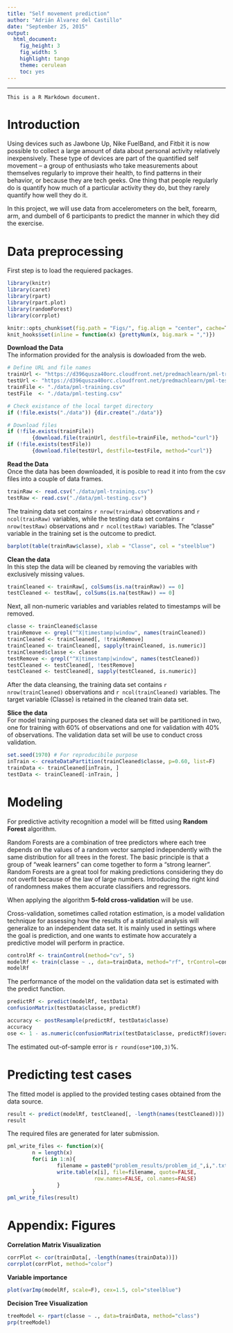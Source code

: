 ```yaml
---
title: "Self movement prediction"
author: "Adrián Álvarez del Castillo"
date: "September 25, 2015"
output: 
  html_document: 
    fig_height: 3
    fig_width: 5
    highlight: tango
    theme: cerulean
    toc: yes
---
```

***
```
This is a R Markdown document.
```
# Introduction  
Using devices such as Jawbone Up, Nike FuelBand, and Fitbit it is now possible to collect a large amount of data about personal activity relatively inexpensively. These type of devices are part of the quantified self movement – a group of enthusiasts who take measurements about themselves regularly to improve their health, to find patterns in their behavior, or because they are tech geeks. One thing that people regularly do is quantify how much of a particular activity they do, but they rarely quantify how well they do it.

In this project, we will use data from accelerometers on the belt, forearm, arm, and dumbell of 6 participants to predict the manner in which they did the exercise.  

# Data preprocessing
First step is to load the requiered packages.
```r
library(knitr)
library(caret)
library(rpart)
library(rpart.plot)
library(randomForest)
library(corrplot)
```

```r
knitr::opts_chunk$set(fig.path = "Figs/", fig.align = "center", cache=T)
knit_hooks$set(inline = function(x) {prettyNum(x, big.mark = ",")})
```

**Download the Data**  
The information provided for the analysis is dowloaded from the web.
```r
# Define URL and file names
trainUrl <- "https://d396qusza40orc.cloudfront.net/predmachlearn/pml-training.csv"
testUrl <- "https://d396qusza40orc.cloudfront.net/predmachlearn/pml-testing.csv"
trainFile <- "./data/pml-training.csv"
testFile  <- "./data/pml-testing.csv"

# Check existance of the local target directory
if (!file.exists("./data")) {dir.create("./data")}

# Download files
if (!file.exists(trainFile))
        {download.file(trainUrl, destfile=trainFile, method="curl")}
if (!file.exists(testFile))
        {download.file(testUrl, destfile=testFile, method="curl")}
```  

**Read the Data**  
Once the data has been downloaded, it is posible to read it into from the csv files into a couple of data frames.
```r
trainRaw <- read.csv("./data/pml-training.csv")
testRaw <- read.csv("./data/pml-testing.csv")
```
The training data set contains `r nrow(trainRaw)` observations and `r ncol(trainRaw)` variables, while the testing data set contains `r nrow(testRaw)` observations and `r ncol(testRaw)` variables. The "classe" variable in the training set is the outcome to predict. 
```r
barplot(table(trainRaw$classe), xlab = "Classe", col = "steelblue")
```

**Clean the data**  
In this step the data will be cleaned by removing the variables with exclusively missing values.
```r
trainCleaned <- trainRaw[, colSums(is.na(trainRaw)) == 0] 
testCleaned <- testRaw[, colSums(is.na(testRaw)) == 0] 
```  
Next, all non-numeric variables and variables related to timestamps will be removed.
```r
classe <- trainCleaned$classe
trainRemove <- grepl("^X|timestamp|window", names(trainCleaned))
trainCleaned <- trainCleaned[, !trainRemove]
trainCleaned <- trainCleaned[, sapply(trainCleaned, is.numeric)]
trainCleaned$classe <- classe
testRemove <- grepl("^X|timestamp|window", names(testCleaned))
testCleaned <- testCleaned[, !testRemove]
testCleaned <- testCleaned[, sapply(testCleaned, is.numeric)]
```
After the data cleansing, the training data set contains `r nrow(trainCleaned)` observations and `r ncol(trainCleaned)` variables. The target variable (Classe) is retained in the cleaned train data set.

**Slice the data**  
For model training purposes the cleaned data set will be partitioned in two, one for training with 60% of observations and one for validation with 40% of observations. The validation data set will be use to conduct cross validation.  
```r
set.seed(1970) # For reproducibile purpose
inTrain <- createDataPartition(trainCleaned$classe, p=0.60, list=F)
trainData <- trainCleaned[inTrain, ]
testData <- trainCleaned[-inTrain, ]
```
# Modeling
For predictive activity recognition a model will be fitted using **Random Forest** algorithm.  

Random Forests are a combination of tree predictors where each tree depends on the values of a random vector sampled independently with the same distribution for all trees in the forest. The basic principle is that a group of “weak learners” can come together to form a “strong learner”. Random Forests are a great tool for making predictions considering they do not overfit because of the law of large numbers. Introducing the right kind of randomness makes them accurate classifiers and regressors.  

When applying the algorithm **5-fold cross-validation** will be use.

Cross-validation, sometimes called rotation estimation, is a model validation technique for assessing how the results of a statistical analysis will generalize to an independent data set. It is mainly used in settings where the goal is prediction, and one wants to estimate how accurately a predictive model will perform in practice.
```r
controlRf <- trainControl(method="cv", 5)
modelRf <- train(classe ~ ., data=trainData, method="rf", trControl=controlRf, ntree=250)
modelRf
```
The performance of the model on the validation data set is estimated with the predict function.
```r
predictRf <- predict(modelRf, testData)
confusionMatrix(testData$classe, predictRf)
```

```r
accuracy <- postResample(predictRf, testData$classe)
accuracy
ose <- 1 - as.numeric(confusionMatrix(testData$classe, predictRf)$overall[1])
```
The estimated out-of-sample error is `r round(ose*100,3)`%.

# Predicting test cases
The fitted model is applied to the provided testing cases obtained from the data source.
```r
result <- predict(modelRf, testCleaned[, -length(names(testCleaned))])
result
```  
The required files are generated for later submission.
```r
pml_write_files <- function(x){
        n = length(x)
        for(i in 1:n){
                filename = paste0("problem_results/problem_id_",i,".txt")
                write.table(x[i], file=filename, quote=FALSE,
                            row.names=FALSE, col.names=FALSE)
                }
        }
pml_write_files(result)
```

# Appendix: Figures
**Correlation Matrix Visualization**
```r
corrPlot <- cor(trainData[, -length(names(trainData))])
corrplot(corrPlot, method="color")
```

**Variable importance**
```r
plot(varImp(modelRf, scale=F), cex=1.5, col="steelblue")
```

**Decision Tree Visualization**
```r
treeModel <- rpart(classe ~ ., data=trainData, method="class")
prp(treeModel)
```
